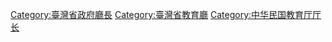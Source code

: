 [[Category:臺灣省政府廳長|Category:臺灣省政府廳長]]
[[Category:臺灣省教育廳|Category:臺灣省教育廳]]
[[Category:中华民国教育厅厅长|Category:中华民国教育厅厅长]]